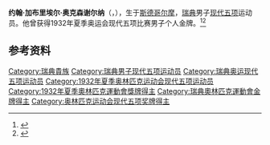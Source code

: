 {{NoteTA|G1=Sports}}
'''约翰·加布里埃尔·奥克森谢尔纳'''（{{lang-sv|Johan Gabriel Oxenstierna}}，{{bd|1899年|8月28日|1995年|7月18日|}}），生于[[斯德哥尔摩|斯德哥尔摩]]，[[瑞典|瑞典]]男子[[现代五项|现代五项]]运动员。他曾获得1932年夏季奥运会现代五项比赛男子个人金牌。<ref>{{Cite web|title=Johan OXENSTIERNA|url=https://www.olympic.org/johan-oxenstierna|accessdate=2021-03-15|date=2021-03-14|work=International Olympic Committee|language=en}}</ref><ref name=sr>{{cite web|url=https://www.sports-reference.com/olympics/athletes/ox/johan-oxenstierna-1.html |title=Johan Gabriel Oxenstierna Olympic Results |accessdate=2012-06-30 |work=sports-reference.com |archiveurl=https://web.archive.org/web/20121217051400/http://www.sports-reference.com/olympics/athletes/ox/johan-oxenstierna-1.html |archivedate=2012-12-17 }}</ref>

== 参考资料 ==
{{reflist}}

{{奥林匹克运动会现代五项比赛男子个人冠军}}

{{Authority control}}
{{DEFAULTSORT:Oxenstierna, Johan Gabriel}}
[[Category:瑞典貴族|Category:瑞典貴族]]
[[Category:瑞典男子现代五项运动员|Category:瑞典男子现代五项运动员]]
[[Category:瑞典奥运现代五项运动员|Category:瑞典奥运现代五项运动员]]
[[Category:1932年夏季奥林匹克运动会现代五项运动员|Category:1932年夏季奥林匹克运动会现代五项运动员]]
[[Category:1932年夏季奧林匹克運動會獎牌得主|Category:1932年夏季奧林匹克運動會獎牌得主]]
[[Category:瑞典奧林匹克運動會金牌得主|Category:瑞典奧林匹克運動會金牌得主]]
[[Category:奥林匹克运动会现代五项奖牌得主|Category:奥林匹克运动会现代五项奖牌得主]]
